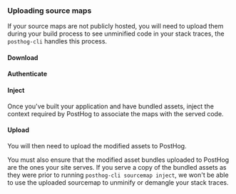 
### Uploading source maps

If your source maps are not publicly hosted, you will need to upload them during your build process to see unminified code in your stack traces, the `posthog-cli` handles this process.

#### Download

<CLIDownload/>

#### Authenticate

<CLIAuthenticate />

#### Inject

Once you've built your application and have bundled assets, inject the context required by PostHog to associate the maps with the served code.

<CLIInject path="./path/to/assets" />

#### Upload

You will then need to upload the modified assets to PostHog.

<CLIUpload path="./path/to/assets" />

You must also ensure that the modified asset bundles uploaded to PostHog are the ones your site serves. If you serve a copy of the bundled assets as they were prior to running `posthog-cli sourcemap inject`, we won't be able to use the uploaded sourcemap to unminify or demangle your stack traces.